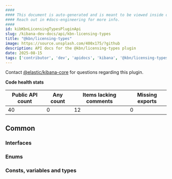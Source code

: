 ```yaml
---
####
#### This document is auto-generated and is meant to be viewed inside our experimental, new docs system.
#### Reach out in #docs-engineering for more info.
####
id: kibKbnLicensingTypesPluginApi
slug: /kibana-dev-docs/api/kbn-licensing-types
title: "@kbn/licensing-types"
image: https://source.unsplash.com/400x175/?github
description: API docs for the @kbn/licensing-types plugin
date: 2025-08-15
tags: ['contributor', 'dev', 'apidocs', 'kibana', '@kbn/licensing-types']
---
```




Contact [@elastic/kibana-core](https://github.com/orgs/elastic/teams/kibana-core) for questions regarding this plugin.

**Code health stats**

| Public API count  | Any count | Items lacking comments | Missing exports |
|-------------------|-----------|------------------------|-----------------|
| 40 | 0 | 12 | 0 |

## Common

### Interfaces
<DocDefinitionList data={kbnLicensingTypesObj.common.interfaces}/>

### Enums
<DocDefinitionList data={kbnLicensingTypesObj.common.enums}/>

### Consts, variables and types
<DocDefinitionList data={kbnLicensingTypesObj.common.misc}/>

